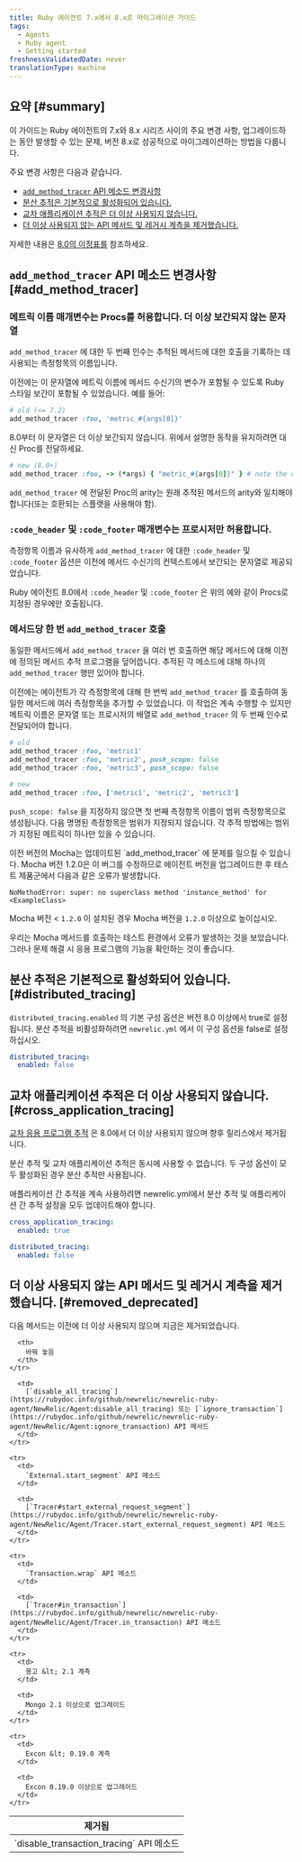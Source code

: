 ```yaml
---
title: Ruby 에이전트 7.x에서 8.x로 마이그레이션 가이드
tags:
  - Agents
  - Ruby agent
  - Getting started
freshnessValidatedDate: never
translationType: machine
---
```


## 요약 [#summary]

이 가이드는 Ruby 에이전트의 7.x와 8.x 시리즈 사이의 주요 변경 사항, 업그레이드하는 동안 발생할 수 있는 문제, 버전 8.x로 성공적으로 마이그레이션하는 방법을 다룹니다.

주요 변경 사항은 다음과 같습니다.

* [`add_method_tracer` API 메소드 변경사항](#add_method_tracer)
* [분산 추적은 기본적으로 활성화되어 있습니다.](#distributed_tracing)
* [교차 애플리케이션 추적은 더 이상 사용되지 않습니다.](#cross_application_tracing)
* [더 이상 사용되지 않는 API 메서드 및 레거시 계측을 제거했습니다.](#removed_deprecated)

자세한 내용은 [8.0의 이정표를](https://github.com/newrelic/newrelic-ruby-agent/milestone/10?closed=1) 참조하세요.

## `add_method_tracer` API 메소드 변경사항 [#add_method_tracer]

### 메트릭 이름 매개변수는 Procs를 허용합니다. 더 이상 보간되지 않는 문자열

`add_method_tracer` 에 대한 두 번째 인수는 추적된 메서드에 대한 호출을 기록하는 데 사용되는 측정항목의 이름입니다.

이전에는 이 문자열에 메트릭 이름에 메서드 수신기의 변수가 포함될 수 있도록 Ruby 스타일 보간이 포함될 수 있었습니다. 예를 들어:

```ruby
# old (<= 7.2)
add_method_tracer :foo, 'metric_#{args[0]}'
```

8.0부터 이 문자열은 더 이상 보간되지 않습니다. 위에서 설명한 동작을 유지하려면 대신 Proc를 전달하세요.

```ruby
# new (8.0+)
add_method_tracer :foo, -> (*args) { "metric_#{args[0]}" } # note the double-quotes
```

`add_method_tracer` 에 전달된 Proc의 arity는 원래 추적된 메서드의 arity와 일치해야 합니다(또는 호환되는 스플랫을 사용해야 함).

### `:code_header` 및 `:code_footer` 매개변수는 프로시저만 허용합니다.

측정항목 이름과 유사하게 `add_method_tracer` 에 대한 `:code_header` 및 `:code_footer` 옵션은 이전에 메서드 수신기의 컨텍스트에서 보간되는 문자열로 제공되었습니다.

Ruby 에이전트 8.0에서 `:code_header` 및 `:code_footer` 은 위의 예와 같이 Procs로 지정된 경우에만 호출됩니다.

### 메서드당 한 번 `add_method_tracer` 호출

동일한 메서드에서 `add_method_tracer` 을 여러 번 호출하면 해당 메서드에 대해 이전에 정의된 메서드 추적 프로그램을 덮어씁니다. 추적된 각 메소드에 대해 하나의 `add_method_tracer` 행만 있어야 합니다.

이전에는 에이전트가 각 측정항목에 대해 한 번씩 `add_method_tracer` 를 호출하여 동일한 메서드에 여러 측정항목을 추가할 수 있었습니다. 이 작업은 계속 수행할 수 있지만 메트릭 이름은 문자열 또는 프로시저의 배열로 `add_method_tracer` 의 두 번째 인수로 전달되어야 합니다.

```ruby
# old
add_method_tracer :foo, 'metric1'
add_method_tracer :foo, 'metric2', push_scope: false
add_method_tracer :foo, 'metric3', push_scope: false
```

```ruby
# new
add_method_tracer :foo, ['metric1', 'metric2', 'metric3']
```

`push_scope: false` 을 지정하지 않으면 첫 번째 측정항목 이름이 범위 측정항목으로 생성됩니다. 다음 명명된 측정항목은 범위가 지정되지 않습니다. 각 추적 방법에는 범위가 지정된 메트릭이 하나만 있을 수 있습니다.

<Callout variant="tip">
  이전 버전의 Mocha는 업데이트된 `add_method_tracer` 에 문제를 일으킬 수 있습니다. Mocha 버전 1.2.0은 이 버그를 수정하므로 에이전트 버전을 업그레이드한 후 테스트 제품군에서 다음과 같은 오류가 발생합니다.

  ```
  NoMethodError: super: no superclass method 'instance_method' for <ExampleClass>
  ```

  Mocha 버전 &lt; `1.2.0` 이 설치된 경우 Mocha 버전을 `1.2.0` 이상으로 높이십시오.

  우리는 Mocha 메서드를 호출하는 테스트 환경에서 오류가 발생하는 것을 보았습니다. 그러나 문제 해결 시 응용 프로그램의 기능을 확인하는 것이 좋습니다.
</Callout>

## 분산 추적은 기본적으로 활성화되어 있습니다. [#distributed_tracing]

`distributed_tracing.enabled` 의 기본 구성 옵션은 버전 8.0 이상에서 true로 설정됩니다. 분산 추적을 비활성화하려면 `newrelic.yml` 에서 이 구성 옵션을 false로 설정하십시오.

```yml
distributed_tracing:
  enabled: false
```

## 교차 애플리케이션 추적은 더 이상 사용되지 않습니다. [#cross_application_tracing]

[교차 응용 프로그램 추적](/docs/agents/ruby-agent/features/cross-application-tracing-ruby/) 은 8.0에서 더 이상 사용되지 않으며 향후 릴리스에서 제거됩니다.

<Callout variant="tip">
  분산 추적 및 교차 애플리케이션 추적은 동시에 사용할 수 없습니다. 두 구성 옵션이 모두 활성화된 경우 분산 추적만 사용됩니다.

  애플리케이션 간 추적을 계속 사용하려면 newrelic.yml에서 분산 추적 및 애플리케이션 간 추적 설정을 모두 업데이트해야 합니다.

  ```yml
  cross_application_tracing:
    enabled: true

  distributed_tracing:
    enabled: false
  ```
</Callout>

## 더 이상 사용되지 않는 API 메서드 및 레거시 계측을 제거했습니다. [#removed_deprecated]

다음 메서드는 이전에 더 이상 사용되지 않으며 지금은 제거되었습니다.

<table>
  <thead>
    <tr>
      <th>
        제거됨
      </th>

      <th>
        바꿔 놓음
      </th>
    </tr>
  </thead>

  <tbody>
    <tr>
      <td>
        `disable_transaction_tracing` API 메소드
      </td>

      <td>
        [`disable_all_tracing`](https://rubydoc.info/github/newrelic/newrelic-ruby-agent/NewRelic/Agent:disable_all_tracing) 또는 [`ignore_transaction`](https://rubydoc.info/github/newrelic/newrelic-ruby-agent/NewRelic/Agent:ignore_transaction) API 메서드
      </td>
    </tr>

    <tr>
      <td>
        `External.start_segment` API 메소드
      </td>

      <td>
        [`Tracer#start_external_request_segment`](https://rubydoc.info/github/newrelic/newrelic-ruby-agent/NewRelic/Agent/Tracer.start_external_request_segment) API 메소드
      </td>
    </tr>

    <tr>
      <td>
        `Transaction.wrap` API 메소드
      </td>

      <td>
        [`Tracer#in_transaction`](https://rubydoc.info/github/newrelic/newrelic-ruby-agent/NewRelic/Agent/Tracer.in_transaction) API 메소드
      </td>
    </tr>

    <tr>
      <td>
        몽고 &lt; 2.1 계측
      </td>

      <td>
        Mongo 2.1 이상으로 업그레이드
      </td>
    </tr>

    <tr>
      <td>
        Excon &lt; 0.19.0 계측
      </td>

      <td>
        Excon 0.19.0 이상으로 업그레이드
      </td>
    </tr>
  </tbody>
</table>